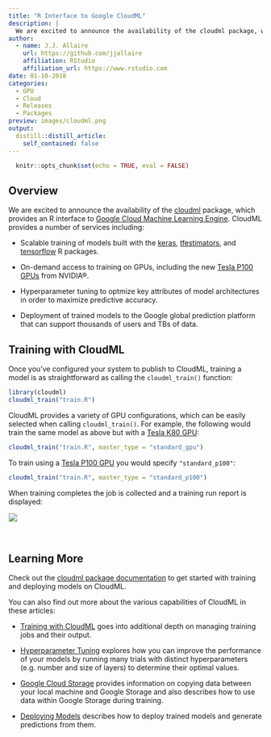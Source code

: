 ```yaml
---
title: "R Interface to Google CloudML"
description: |
  We are excited to announce the availability of the cloudml package, which provides an R interface to Google Cloud Machine Learning Engine. CloudML provides a number of services including on-demand access to training on GPUs and hyperparameter tuning to optmize key attributes of model architectures.
author:
  - name: J.J. Allaire
    url: https://github.com/jjallaire
    affiliation: RStudio
    affiliation_url: https://www.rstudio.com
date: 01-10-2018
categories:
  - GPU
  - Cloud
  - Releases
  - Packages
preview: images/cloudml.png
output:
  distill::distill_article:
    self_contained: false
---
```


```r
  knitr::opts_chunk$set(echo = TRUE, eval = FALSE)
```


## Overview


We are excited to announce the availability of the [cloudml](https://tensorflow.rstudio.com/tools/cloudml) package, which provides an R interface to [Google Cloud Machine Learning Engine](https://cloud.google.com/ml-engine). CloudML provides a number of services including:

* Scalable training of models built with the [keras](https://keras.rstudio.com/), [tfestimators](https://tensorflow.rstudio.com/tfestimators), and [tensorflow](https://tensorflow.rstudio.com/) R packages.

* On-demand access to training on GPUs, including the new [Tesla P100 GPUs](http://www.nvidia.com/object/tesla-p100.html) from NVIDIA&reg;. 

* Hyperparameter tuning to optmize key attributes of model architectures in order to maximize predictive accuracy.

* Deployment of trained models to the Google global prediction platform that can support thousands of users and TBs of data.

## Training with CloudML

Once you've configured your system to publish to CloudML, training a model is as straightforward as calling the `cloudml_train()` function:

```r
library(cloudml)
cloudml_train("train.R")
```

CloudML provides a variety of GPU configurations, which can be easily selected when calling `cloudml_train()`. For example, the following would train the same model as above but with a [Tesla K80 GPU](http://www.nvidia.com/object/tesla-k80.html):

```r
cloudml_train("train.R", master_type = "standard_gpu")
```

To train using a [Tesla P100 GPU](http://www.nvidia.com/object/tesla-p100.html) you would specify `"standard_p100"`:

```r
cloudml_train("train.R", master_type = "standard_p100")
```

When training completes the job is collected and a training run report is displayed:

![](images/training-run.png){style="border: 1px solid rgba(0,0,0,0.1);"}

<br/>

## Learning More

Check out the [cloudml package documentation](https://tensorflow.rstudio.com/tools/cloudml) to get started with training and deploying models on CloudML.

You can also find out more about the various capabilities of CloudML in these articles:

* [Training with CloudML](https://tensorflow.rstudio.com/tools/cloudml/articles/training.html) goes into additional depth on managing training jobs and their output.

* [Hyperparameter Tuning](https://tensorflow.rstudio.com/tools/cloudml/articles/tuning.html) explores how you can improve the performance of your models by running many trials with distinct hyperparameters (e.g. number and size of layers) to determine their optimal values.

* [Google Cloud Storage](https://tensorflow.rstudio.com/tools/cloudml/articles/storage.html) provides information on copying data between your local machine and Google Storage and also describes how to use data within Google Storage during training.

* [Deploying Models](https://tensorflow.rstudio.com/tools/cloudml/articles/deployment.html) describes how to deploy trained models and generate predictions from them.





